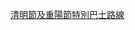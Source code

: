 {{Navbox
|name        = 香港掃墓特別巴士路線
|title       = 香港掃墓特別巴士路線
|titlestyle = background: green; color:Yellow
|bodystyle   = background: #f9f9f9;
|liststyle   = text-align: left;%;
|groupstyle  = background: #ececec; text-align: center; width: 15%;;
|belowstyle  = text-align: center;;
|oddstyle    = background: #f9f9f9;
|evenstyle   = background: #f9f9f9;
|state       = collapsed
|group1      = [[港島]]
|list1       = [[新巴9C線|9C]]、[[城巴347線|347]]、[[新巴388線|388]]、[[新巴389線|389]]
|group2      = [[港島]]來往[[九龍]]
|list2       = [[過海隧道巴士971R線|971R]]
|group3      = [[九龍]]
|list3       = [[九龍巴士3S線|3S]]
|group5      = [[九龍]]來往[[新界]]
|list5       = [[九龍巴士14S線|14S]]、[[九龍巴士70S線|70S]]、[[九龍巴士74S線|74S]]
|group6      = [[新界]]
|list6       = [[九龍巴士32P線|32P]]、[[九龍巴士38S線|38S]]、[[九龍巴士52S線|52S]]、[[九龍巴士56S線|56S]]、[[九龍巴士261X線|61S]]、[[九龍巴士76S線|76S]]、[[九龍巴士279S線|279S]]
|group7      = [[大嶼山]]
|list7       = [[新大嶼山巴士7S線|7S]]、[[新大嶼山巴士34S線|34S]]
|category = 
| color    = #ccccff
}}
<noinclude>[[Category:香港巴士路線模板|清明節及重陽節特別巴士路線]]
</noinclude>